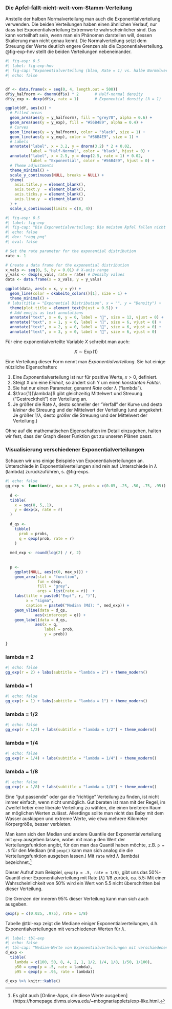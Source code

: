 
### Die Apfel-fällt-nicht-weit-vom-Stamm-Verteilung

<!-- :::{#exm-klasurnote} -->
<!-- Sie haben in Statistik eine Klausur geschrieben. -->
<!-- Sie gehen davon aus, dass Sie etw -->

Anstelle der halben Normalverteilung man auch die Exponentialverteilung verwenden.
Die beiden Verteilungen haben einen ähnlichen Verlauf,
nur dass bei Exponentialverteilung Extremwerte wahrscheinlicher sind.
Das kann vorteilhaft sein, wenn man ein Phänomen darstellen will,
dessen Skalierung man nicht genau kennt.
Die Normalverteilung setzt dem Streuung der Werte deutlich engere Grenzen
als die Exponentialverteilung.
@fig-exp-hnv stellt die beiden Verteilungen nebeneinander.


```r
#| fig-asp: 0.5
#| label: fig-exp-hnv
#| fig-cap: "Exponentialverteilung (blau, Rate = 1) vs. halbe Normalverteilung (sd = 1)"
#| echo: false


df <- data.frame(x = seq(0, 4, length.out = 500))
df$y_halfnorm <- dnorm(df$x) * 2       # Half-normal density
df$y_exp <- dexp(df$x, rate = 1)       # Exponential density (λ = 1)

ggplot(df, aes(x)) +
  # Filled areas
  geom_area(aes(y = y_halfnorm), fill = "grey70", alpha = 0.6) +
  geom_area(aes(y = y_exp), fill = "#56B4E9", alpha = 0.4) +
  # Curves
  geom_line(aes(y = y_halfnorm), color = "black", size = 1) +
  geom_line(aes(y = y_exp), color = "#56B4E9", size = 1) +
  # Labels
  annotate("label", x = 3.2, y = dnorm(3.2) * 2 + 0.02, 
           label = "Half-Normal", color = "black", hjust = 0) +
  annotate("label", x = 2.5, y = dexp(2.5, rate = 1) + 0.02, 
           label = "Exponential", color = "#56B4E9", hjust = 0) +
  # Theme adjustments
  theme_minimal() +
  scale_y_continuous(NULL, breaks = NULL) +
  theme(
    axis.title.y = element_blank(),
    axis.text.y  = element_blank(),
    axis.ticks.y = element_blank(),
    axis.line.y  = element_blank()
  ) +
  scale_x_continuous(limits = c(0, 4))

```





```r
#| fig-asp: 0.5
#| label: fig-exp
#| fig-cap: "Die Exponentialverteilung: Die meisten Äpfel fallen nicht weit vom Stamm ..."
#| echo: false
#| dev: "ragg_png"
#| eval: false

# Set the rate parameter for the exponential distribution
rate <- 1

# Create a data frame for the exponential distribution
x_vals <- seq(0, 5, by = 0.01) # X-axis range
y_vals <- dexp(x_vals, rate = rate) # Density values
data <- data.frame(x = x_vals, y = y_vals)

ggplot(data, aes(x = x, y = y)) +
  geom_line(color = okabeito_colors()[1], size = 1) +
  theme_minimal() +
 # labs(title = "Exponential Distribution", x = "", y = "Density") +
  theme(plot.title = element_text(hjust = 0.5)) +
  # Add emojis as text annotations
  annotate("text", x = 0, y = 0, label = "🌳", size = 12, vjust = 0) +
  annotate("text", x = 1, y = 0, label = "🍎", size = 6, vjust = 0) +
  annotate("text", x = 2, y = 0, label = "🍎", size = 6, vjust = 0) +
  annotate("text", x = 3, y = 0, label = "🍎", size = 6, vjust = 0)


```


Für eine exponentialverteilte Variable $X$ schreibt man auch:


$$X \sim \operatorname{Exp}(1)$$


Eine Verteilung dieser Form nennt man *Exponentialverteilung*.
Sie hat einige nützliche Eigenschaften:




1. Eine *Exp*onentialverteilung ist nur für positive Werte, $x>0$, definiert.
2. Steigt X um eine *Einheit*, so ändert sich Y um einen *konstanten Faktor*.
3. Sie hat nur einen Parameter, genannt *Rate* oder $\lambda$ ("lambda").
4. $\frac{1}{\lambda}$  gibt gleichzeitig Mittelwert und Streuung ("Gestrecktheit") der Verteilung an.
5. Je größer die Rate $\lambda$, desto schneller der "Verfall" der Kurve und desto *kleiner* die Streuung und der Mittelwert der Verteilung (und umgekehrt: Je größer  $1/\lambda$, desto *größer* die Streuung und der Mittelwert der Verteilung.)



Ohne auf die mathematischen Eigenschaften im Detail einzugehen,
halten wir fest, dass der Graph dieser Funktion gut zu unseren Plänen passt.



### Visualisierung verschiedener Exponentialverteilungen

Schauen wir uns einige Beispiele von Exponentialverteilungen an.
Unterschiede in Exponentialverteilungen sind rein auf Unterschiede in $\lambda$ (lambda) zurückzuführen, s. @fig-exps.

```r
#| echo: false
gg_exp <- function(r, max_x = 25, probs = c(0.05, .25, .50, .75, .95)) {
  
  d <-
  tibble(
    x = seq(0, 5,.1),
    y = dexp(x, rate = r)
  )
  
  d_qs <-
    tibble(
      prob = probs,
      q = qexp(prob, rate = r) 
    )
  
  med_exp <- round(log(2) / r, 2)
  
  
  p <- 
    ggplot(NULL, aes(c(0, max_x))) +
    geom_area(stat = "function", 
              fun = dexp, 
              fill = "grey", 
              args = list(rate = r))  +
    labs(title = paste0("Exp(", r, ")"),
         x = "sigma",
         caption = paste0("Median (Md): ", med_exp)) +
    geom_vline(data = d_qs,
             aes(xintercept = q)) +
    geom_label(data = d_qs,
             aes(x = q, 
                 label = prob,
                 y = prob))
 
}
```

::::{#fig-exps}

::: {.panel-tabset}



### lambda = 2

```r
#| echo: false
gg_exp(r = 2) + labs(subtitle = "lambda = 2") + theme_modern()
```


### lambda = 1

```r
#| echo: false
gg_exp(r = 1) + labs(subtitle = "lambda = 1") + theme_modern()
```

### lambda = 1/2

```r
#| echo: false
gg_exp(r = 1/2) + labs(subtitle = "lambda = 1/2") + theme_modern()
```


### lambda = 1/4

```r
#| echo: false
gg_exp(r = 1/4) + labs(subtitle = "lambda = 1/4") + theme_modern()
```



### lambda = 1/8

```r
#| echo: false
gg_exp(r = 1/8) + labs(subtitle = "lambda = 1/8") + theme_modern() 
```

:::
::::







:::callout-note
Eine "gut passende" oder gar die "richtige" Verteilung zu finden, 
ist nicht immer einfach, wenn nicht unmöglich.
Gut beraten ist man mit der Regel, 
im Zweifel lieber eine liberale Verteilung zu wählen,
die einen breiteren Raum an möglichen Werten zulässt. 
Allerdings sollte man nicht das Baby mit dem Wasser auskippen und extreme Werte, wie etwa mehrere Kilometer Körpergröße, besser verbieten.
:::

Man kann sich den Median und andere Quantile der Exponentialverteilung mit `qexp` ausgeben lassen,
wobei mit man `p` den Wert der Verteilungsfunktion angibt,
für den man das Quantil haben möchte, z.B. `p = .5` für den Mediaan
(mit `pexp()` kann man sich analog die die Verteilungsfunktion ausgeben lassen.) 
Mit `rate` wird $\lambda$ (lambda) bezeichnet.^[Es gibt auch [Online-Apps, die diese Werte ausgeben](https://homepage.divms.uiowa.edu/~mbognar/applets/exp-like.html.]

Dieser Aufruf zum Beispiel, `qexp(p = .5, rate = 1/8)`,
gibt uns das 50%-Quantil einer Exponentialverteilung mit Rate ($\lambda$) 1/8 zurück, ca. 5.5: 
Mit einer Wahrscheinlichkeit von 50% wird ein Wert von 5.5 nicht überschritten bei dieser Verteilung.

Die Grenzen der inneren 95% dieser Verteilung kann man sich auch ausgeben.

```r
qexp(p = c(0.025, .975), rate = 1/8)
```

Tabelle @tbl-exp zeigt die Mediane einiger Exponentialverteilungen,
d.h. Exponentialverteilungen mit verschiedenen Werten für $\lambda$.

```r
#| label: tbl-exp
#| echo: false
#| tbl-cap: "Median-Werte von Exponentialverteilungen mit verschiedenen Werten für λ (lambda)."
d_exp <- 
  tibble(
    lambda = c(100, 50, 8, 4, 2, 1, 1/2, 1/4, 1/8, 1/50, 1/100),
    p50 = qexp(p = .5, rate = lambda),
    p95 = qexp(p = .95, rate = lambda))

d_exp %>% knitr::kable()
```











